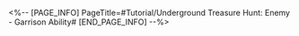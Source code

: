 <%-- [PAGE_INFO]
PageTitle=#Tutorial/Underground Treasure Hunt: Enemy - Garrison Ability#
[END_PAGE_INFO] --%>
{{Tutorial
|sort      = 801015
|title     = Underground Treasure Hunt: Enemy - Garrison Ability
|subtitle  = 
|type      = 
|about     = 
|image1    = Tutorial Underground Treasure Hunt Enemy - Garrison Ability 1.png{{subst:void|<!--$UPLOAD:<<SpriteOutput/TutorialPic/TutorialPage_801015.png>-<Tutorial Underground Treasure Hunt Enemy - Garrison Ability 1.png>-<Tutorial Files>>-->}}
|text1     = Enemies with {{Color|h|nobold=1|Garrison Abilities}} will strengthen themselves according to the number of unexplored areas surrounding them, increasing their own ATK. <br />These enemies will immediately appear, but {{Color|h|nobold=1|will not lock down the surrounding area}}.
|image2    = Tutorial Underground Treasure Hunt Enemy - Garrison Ability 2.png{{subst:void|<!--$UPLOAD:<<SpriteOutput/TutorialPic/TutorialPage_801021.png>-<Tutorial Underground Treasure Hunt Enemy - Garrison Ability 2.png>-<Tutorial Files>>-->}}
|text2     = Defeat enemies with Garrison abilities to obtain {{Color|h|nobold=1|Door Card}}.
}}